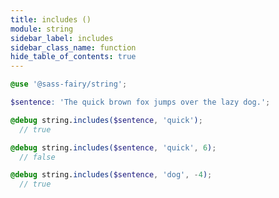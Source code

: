 ```yaml
---
title: includes ()
module: string
sidebar_label: includes
sidebar_class_name: function
hide_table_of_contents: true
---
```


<FieldDetails />

```scss
@use '@sass-fairy/string';

$sentence: 'The quick brown fox jumps over the lazy dog.';

@debug string.includes($sentence, 'quick');
  // true

@debug string.includes($sentence, 'quick', 6);
  // false

@debug string.includes($sentence, 'dog', -4);
  // true
```
